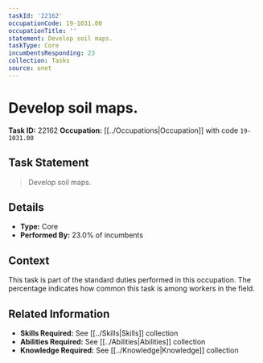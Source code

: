```yaml
---
taskId: '22162'
occupationCode: 19-1031.00
occupationTitle: ''
statement: Develop soil maps.
taskType: Core
incumbentsResponding: 23
collection: Tasks
source: onet
---
```

# Develop soil maps.

**Task ID:** 22162
**Occupation:** [[../Occupations|Occupation]] with code `19-1031.00`

## Task Statement

> Develop soil maps.

## Details

- **Type:** Core
- **Performed By:** 23.0% of incumbents

## Context

This task is part of the standard duties performed in this occupation. The percentage indicates how common this task is among workers in the field.

## Related Information

- **Skills Required:** See [[../Skills|Skills]] collection
- **Abilities Required:** See [[../Abilities|Abilities]] collection
- **Knowledge Required:** See [[../Knowledge|Knowledge]] collection
